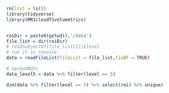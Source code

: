 
```r
rm(list = ls())
library(tidyverse)
library(MRIcloudT1volumetrics)


roiDir = paste0(getwd(),'/data')
file_list = dir(roiDir)
# readSubjectDf(file_list[1])$level
# run it in console
data = readFileList(fileList = file_list,fixBF = TRUE)

# spreadROIs
data_level5 = data %>% filter(level == 5)

dim(data %>% filter(level == 5) %>% select(roi) %>% unique)
```